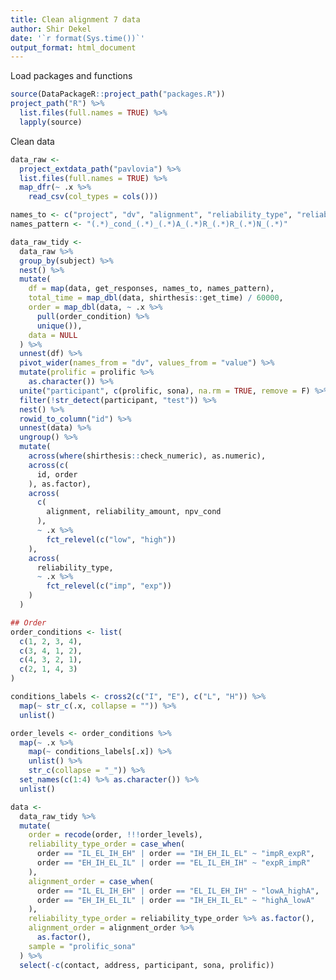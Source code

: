 ```yaml
---
title: Clean alignment 7 data
author: Shir Dekel
date: '`r format(Sys.time())`'
output_format: html_document
---
```


Load packages and functions

```r
source(DataPackageR::project_path("packages.R"))
project_path("R") %>%
  list.files(full.names = TRUE) %>%
  lapply(source)
```

Clean data

```r
data_raw <-
  project_extdata_path("pavlovia") %>%
  list.files(full.names = TRUE) %>%
  map_dfr(~ .x %>%
    read_csv(col_types = cols()))

names_to <- c("project", "dv", "alignment", "reliability_type", "reliability_amount", "npv_cond", "npv_amount")
names_pattern <- "(.*)_cond_(.*)_(.*)A_(.*)R_(.*)R_(.*)N_(.*)"

data_raw_tidy <-
  data_raw %>%
  group_by(subject) %>%
  nest() %>%
  mutate(
    df = map(data, get_responses, names_to, names_pattern),
    total_time = map_dbl(data, shirthesis::get_time) / 60000,
    order = map_dbl(data, ~ .x %>%
      pull(order_condition) %>%
      unique()),
    data = NULL
  ) %>%
  unnest(df) %>%
  pivot_wider(names_from = "dv", values_from = "value") %>%
  mutate(prolific = prolific %>%
    as.character()) %>%
  unite("participant", c(prolific, sona), na.rm = TRUE, remove = F) %>%
  filter(!str_detect(participant, "test")) %>%
  nest() %>%
  rowid_to_column("id") %>%
  unnest(data) %>%
  ungroup() %>%
  mutate(
    across(where(shirthesis::check_numeric), as.numeric),
    across(c(
      id, order
    ), as.factor),
    across(
      c(
        alignment, reliability_amount, npv_cond
      ),
      ~ .x %>%
        fct_relevel(c("low", "high"))
    ),
    across(
      reliability_type,
      ~ .x %>%
        fct_relevel(c("imp", "exp"))
    )
  )

## Order
order_conditions <- list(
  c(1, 2, 3, 4),
  c(3, 4, 1, 2),
  c(4, 3, 2, 1),
  c(2, 1, 4, 3)
)

conditions_labels <- cross2(c("I", "E"), c("L", "H")) %>%
  map(~ str_c(.x, collapse = "")) %>%
  unlist()

order_levels <- order_conditions %>%
  map(~ .x %>%
    map(~ conditions_labels[.x]) %>%
    unlist() %>%
    str_c(collapse = "_")) %>%
  set_names(c(1:4) %>% as.character()) %>%
  unlist()

data <-
  data_raw_tidy %>%
  mutate(
    order = recode(order, !!!order_levels),
    reliability_type_order = case_when(
      order == "IL_EL_IH_EH" | order == "IH_EH_IL_EL" ~ "impR_expR",
      order == "EH_IH_EL_IL" | order == "EL_IL_EH_IH" ~ "expR_impR"
    ),
    alignment_order = case_when(
      order == "IL_EL_IH_EH" | order == "EL_IL_EH_IH" ~ "lowA_highA",
      order == "EH_IH_EL_IL" | order == "IH_EH_IL_EL" ~ "highA_lowA"
    ),
    reliability_type_order = reliability_type_order %>% as.factor(),
    alignment_order = alignment_order %>%
      as.factor(),
    sample = "prolific_sona"
  ) %>%
  select(-c(contact, address, participant, sona, prolific))
```

